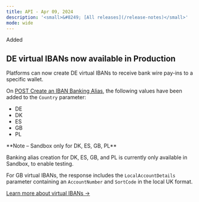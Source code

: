 ```yaml
---
title: API - Apr 09, 2024
description: '<small>&#8249; [All releases](/release-notes)</small>'
mode: wide
---
```

<div class="pill pill-green">Added</div>  

## DE virtual IBANs now available in Production

Platforms can now create DE virtual IBANs to receive bank wire pay-ins to a specific wallet.  

On <a href="/api-reference/banking-aliases/create-iban-banking-alias">POST Create an IBAN Banking Alias</a>, the following values have been added to the `Country` parameter:
- DE  
- DK  
- ES  
- GB  
- PL  

<Note>  
**Note – Sandbox only for DK, ES, GB, PL** 
  
Banking alias creation for DK, ES, GB, and PL is currently only available in Sandbox, to enable testing.  
</Note>  

For GB virtual IBANs, the response includes the `LocalAccountDetails` parameter containing an `AccountNumber` and `SortCode` in the local UK format.  

<a href="/guides/payment-methods/banking/virtual-iban">Learn more about virtual IBANs &rarr;</a>